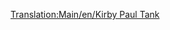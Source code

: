 [[Translation:Main/en/Kirby Paul Tank]]{{en/-}}{{Template:Train/Fr
|Nom=Kirby Paul Tank
|Image=[[File:en/Kirbypaultank.png]]
|Coût=8 203£ (16 462$)
|Vitesse=64 km/h (40 mph)
|Poids=47 t
|Puissance=300 cv (223 kW)
|Entretien=820£ (1 640$)
|Conception=1925
|Vie=15
|Capacité=N/A
|Description=Le Kirby-Paul Tank fait partie des locomotives disponibles au démarrage du jeu. Elle est peu chère et a très peu de vitesse et de puissance. Améliorez-la dès que vous en avez le temps et les moyens.
|Réalité=Collett Pannier Tank, plus spécifiquement, le [http://en.wikipedia.org/wiki/GWR_5700_Class GWR 5700 Class] (en anglais).
}}